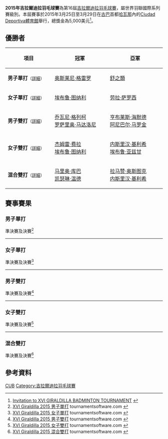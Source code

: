 {{noteTA|G1=Badminton
|1 = zh-cn:哈瓦那; zh-hk:夏灣拿;zh-tw:哈瓦那}}
{{infobox badminton event
|name           = 2015年吉拉爾迪拉羽毛球賽
|image          = 
|size           = 
|caption        =
|dates          = 2015年3月25日－3月29日
|number_edition = 第16屆
|level          = 4B
|prize_money    = 5,000美元
|location       = {{CUB}}[[哈瓦那|哈瓦那]]
|venue          = Ciudad Deportiva體育館
|previous       = 2014年吉拉爾迪拉羽毛球賽 
|next           = 2016年吉拉爾迪拉羽毛球賽
}}
'''2015年吉拉爾迪拉羽毛球賽'''為第16屆[[吉拉爾迪拉羽毛球賽|吉拉爾迪拉羽毛球賽]]，屬世界羽聯國際系列賽級別。本屆賽事於2015年3月25日至3月29日在[[古巴|古巴]]首都[[哈瓦那|哈瓦那]]內的[[Ciudad_Deportiva體育館|Ciudad Deportiva體育館]]舉行，總獎金為5,000美元<ref>[http://www.bwfbadminton.org/file.aspx?id=615914&dl=1 Invitation to XVI GIRALDILLA BADMINTON TOURNAMENT] {{Wayback|url=http://www.bwfbadminton.org/file.aspx?id=615914&dl=1 |date=20150319183132 }}{{en}}</ref>。

== 優勝者 ==
{| class=wikitable style="font-size:small"
!width="200"|項目
!width="250"|冠軍
!width="250"|亞軍
|-
|'''男子單打'''<small>（[[#男子單打|詳細]]）</small>
|{{flagicon|CUB}} [[奥斯莱尼·格雷罗|奥斯莱尼·格雷罗]]
|{{flagicon|USA}} [[舒之顥|舒之顥]]
|-
|'''女子單打'''<small>（[[#女子單打|詳細]]）</small>
|{{flagicon|TUR}} [[埃布鲁·图纳利|埃布鲁·图纳利]]
|{{flagicon|HUN}} [[劳拉·萨罗西|劳拉·萨罗西]]
|-
|'''男子雙打'''<small>（[[#男子雙打|詳細]]）</small>
|{{flagicon|ITA}} [[乔瓦尼·格列柯|乔瓦尼·格列柯]]<br/>{{flagicon|ITA}} [[罗萨里奥·马达洛尼|罗萨里奥·马达洛尼]]
|{{flagicon|GUA}} [[亨布莱斯·海默德|亨布莱斯·海默德]]<br/>{{flagicon|GUA}} [[阿尼巴尔·马罗金|阿尼巴尔·马罗金]]
|-
|'''女子雙打'''<small>（[[#女子雙打|詳細]]）</small>
|{{flagicon|TUR}} [[杰姆雷·费拉|杰姆雷·费拉]]<br/>{{flagicon|TUR}} [[埃布鲁·图纳利|埃布鲁·图纳利]]
|{{flagicon|TUR}} [[内斯里汉·基利希|内斯里汉·基利希]]<br/>{{flagicon|TUR}} [[埃布鲁·亚兹甘|埃布鲁·亚兹甘]]
|-
|'''混合雙打'''<small>（[[#混合雙打|詳細]]）</small>
|{{flagicon|PER}} [[马里奥·库巴|马里奥·库巴]]<br/>{{flagicon|PER}} [[凯瑟琳·温德|凯瑟琳·温德]]
|{{flagicon|TUR}} [[拉马赞·奥斯图克|拉马赞·奥斯图克]]<br/>{{flagicon|TUR}} [[内斯里汉·基利希|内斯里汉·基利希]]
|}

== 賽事賽果 ==
=== 男子單打 ===
;準決賽及決賽<ref name="MS">[https://bwf.tournamentsoftware.com/sport/draw.aspx?id=35B19680-DF48-4423-BEED-CAEBBC930215&draw=2 XVI Giraldilla 2015 男子單打] tournamentsoftware.com {{en}}</ref>
{{4TeamBracket-Tennis3-v2
| team-width=200
| RD1-seed1=1
| RD1-team1='''{{flagicon|CUB}} [[奥斯莱尼·格雷罗|奥斯莱尼·格雷罗]]
| RD1-score1-1=12
| RD1-score1-2='''21
| RD1-score1-3='''21
| RD1-seed2=6
| RD1-team2={{flagicon|PER}} [[安德烈斯·科尔彭乔|安德烈斯·科尔彭乔]]
| RD1-score2-1='''21
| RD1-score2-2=11
| RD1-score2-3=16

| RD1-seed3=
| RD1-team3={{flagicon|GUA}} [[亨布莱斯·海默德|亨布莱斯·海默德]]
| RD1-score3-1='''21
| RD1-score3-2=14
| RD1-score3-3=18
| RD1-seed4=2
| RD1-team4='''{{flagicon|USA}} [[舒之顥|舒之顥]]
| RD1-score4-1=15
| RD1-score4-2='''21
| RD1-score4-3='''21

| RD2-seed1=1
| RD2-team1='''{{flagicon|CUB}} [[奥斯莱尼·格雷罗|奥斯莱尼·格雷罗]]
| RD2-score1-1='''21
| RD2-score1-2='''21
| RD2-score1-3=
| RD2-seed2=2
| RD2-team2={{flagicon|USA}} [[舒之顥|舒之顥]]
| RD2-score2-1=15
| RD2-score2-2=8
| RD2-score2-3=
}}
----

=== 女子單打 ===
;準決賽及決賽<ref name="WS">[https://bwf.tournamentsoftware.com/sport/draw.aspx?id=35B19680-DF48-4423-BEED-CAEBBC930215&draw=3 XVI Giraldilla 2015 女子單打] tournamentsoftware.com {{en}}</ref>
{{4TeamBracket-Tennis3-v2
| team-width=200
| RD1-seed1=1
| RD1-team1={{flagicon|PER}} [[丹妮拉·马西亚斯|丹妮拉·马西亚斯]]
| RD1-score1-1=11
| RD1-score1-2=14
| RD1-score1-3=
| RD1-seed2=
| RD1-team2='''{{flagicon|TUR}} [[埃布鲁·图纳利|埃布鲁·图纳利]]
| RD1-score2-1='''21
| RD1-score2-2='''21
| RD1-score2-3=

| RD1-seed3=
| RD1-team3='''{{flagicon|HUN}} [[劳拉·萨罗西|劳拉·萨罗西]]
| RD1-score3-1=17
| RD1-score3-2='''21
| RD1-score3-3='''21
| RD1-seed4=2
| RD1-team4={{nowrap|{{flagicon|CZE}} [[祖扎娜·帕维尔科娃|祖扎娜·帕维尔科娃]]}}
| RD1-score4-1='''21
| RD1-score4-2=12
| RD1-score4-3=15

| RD2-seed1=
| RD2-team1='''{{flagicon|TUR}} [[埃布鲁·图纳利|埃布鲁·图纳利]]
| RD2-score1-1='''21
| RD2-score1-2='''21
| RD2-score1-3=
| RD2-seed2=
| RD2-team2={{flagicon|HUN}} [[劳拉·萨罗西|劳拉·萨罗西]]
| RD2-score2-1=16
| RD2-score2-2=16
| RD2-score2-3=
}}
----

=== 男子雙打 ===
;準決賽及決賽<ref name="MD">[https://bwf.tournamentsoftware.com/sport/draw.aspx?id=35B19680-DF48-4423-BEED-CAEBBC930215&draw=4 XVI Giraldilla 2015 男子雙打] tournamentsoftware.com {{en}}</ref>
{{4TeamBracket-Tennis3-v2
| team-width=200
| RD1-seed1=1
| RD1-team1='''{{flagicon|ITA}} [[乔瓦尼·格列柯|乔瓦尼·格列柯]]<br/> {{flagicon|ITA}} [[罗萨里奥·马达洛尼|罗萨里奥·马达洛尼]]
| RD1-score1-1='''21
| RD1-score1-2='''24
| RD1-score1-3=
| RD1-seed2=
| RD1-team2={{flagicon|PER}} [[安德烈斯·科尔彭乔|安德烈斯·科尔彭乔]]<br/> {{flagicon|PER}} [[何塞·格瓦拉|何塞·格瓦拉]]
| RD1-score2-1=16
| RD1-score2-2=22
| RD1-score2-3=

| RD1-seed3=
| RD1-team3='''{{flagicon|GUA}} [[亨布莱斯·海默德|亨布莱斯·海默德]]<br/> {{flagicon|GUA}} [[阿尼巴尔·马罗金|阿尼巴尔·马罗金]]
| RD1-score3-1='''21
| RD1-score3-2='''22
| RD1-score3-3=
| RD1-seed4=2
| RD1-team4={{flagicon|PER}} [[马里奥·库巴|马里奥·库巴]]<br/> {{flagicon|PER}} [[马丁·德尔瓦尔|马丁·德尔瓦尔]]
| RD1-score4-1=19
| RD1-score4-2=20
| RD1-score4-3=

| RD2-seed1=1
| RD2-team1='''{{flagicon|ITA}} [[乔瓦尼·格列柯|乔瓦尼·格列柯]]<br/> {{flagicon|ITA}} [[罗萨里奥·马达洛尼|罗萨里奥·马达洛尼]]
| RD2-score1-1='''21
| RD2-score1-2='''21
| RD2-score1-3=
| RD2-seed2=
| RD2-team2={{flagicon|GUA}} [[亨布莱斯·海默德|亨布莱斯·海默德]]<br/> {{flagicon|GUA}} [[阿尼巴尔·马罗金|阿尼巴尔·马罗金]]
| RD2-score2-1=17
| RD2-score2-2=15
| RD2-score2-3=
}}
----

=== 女子雙打 ===
;準決賽及決賽<ref name="WD">[https://bwf.tournamentsoftware.com/sport/draw.aspx?id=35B19680-DF48-4423-BEED-CAEBBC930215&draw=5 XVI Giraldilla 2015 女子雙打] tournamentsoftware.com {{en}}</ref>
{{4TeamBracket-Tennis3-v2
| team-width=200
| RD1-seed1=
| RD1-team1='''{{flagicon|TUR}} [[杰姆雷·费拉|杰姆雷·费拉]]<br/> {{flagicon|TUR}} [[埃布鲁·图纳利|埃布鲁·图纳利]]
| RD1-score1-1='''21
| RD1-score1-2='''21
| RD1-score1-3=
| RD1-seed2=
| RD1-team2={{flagicon|ARG}} [[弗洛伦西娅·伯纳坦内|弗洛伦西娅·伯纳坦内]]<br/> {{flagicon|ARG}} [[黛安娜·加门迪亚|黛安娜·加门迪亚]]
| RD1-score2-1=4
| RD1-score2-2=8
| RD1-score2-3=

| RD1-seed3=
| RD1-team3='''{{flagicon|TUR}} [[内斯里汉·基利希|内斯里汉·基利希]]<br/> {{flagicon|TUR}} [[埃布鲁·亚兹甘|埃布鲁·亚兹甘]]
| RD1-score3-1='''21
| RD1-score3-2='''21
| RD1-score3-3=
| RD1-seed4=2
| RD1-team4={{flagicon|PER}} [[丹妮拉·马西亚斯|丹妮拉·马西亚斯]]<br/> {{flagicon|PER}} [[西村丹妮卡|西村丹妮卡]]
| RD1-score4-1=18
| RD1-score4-2=17
| RD1-score4-3=

| RD2-seed1=
| RD2-team1='''{{flagicon|TUR}} [[杰姆雷·费拉|杰姆雷·费拉]]<br/> {{flagicon|TUR}} [[埃布鲁·图纳利|埃布鲁·图纳利]]
| RD2-score1-1=
| RD2-score1-2=
| RD2-score1-3=
| RD2-seed2=
| RD2-team2={{flagicon|TUR}} [[内斯里汉·基利希|内斯里汉·基利希]]<br/> {{flagicon|TUR}} [[埃布鲁·亚兹甘|埃布鲁·亚兹甘]] (棄權)
| RD2-score2-1=
| RD2-score2-2=
| RD2-score2-3=
}}
----

=== 混合雙打 ===
;準決賽及決賽<ref name="XD">[https://bwf.tournamentsoftware.com/sport/draw.aspx?id=35B19680-DF48-4423-BEED-CAEBBC930215&draw=6 XVI Giraldilla 2015 混合雙打] tournamentsoftware.com {{en}}</ref>
{{4TeamBracket-Tennis3-v2
| team-width=200
| RD1-seed1=1
| RD1-team1='''{{flagicon|PER}} [[马里奥·库巴|马里奥·库巴]]<br/> {{flagicon|PER}} [[凯瑟琳·温德|凯瑟琳·温德]]
| RD1-score1-1='''21
| RD1-score1-2='''21
| RD1-score1-3=
| RD1-seed2=
| RD1-team2={{flagicon|PER}} [[何塞·格瓦拉|何塞·格瓦拉]]<br/> {{flagicon|PER}} [[西村丹妮卡|西村丹妮卡]]
| RD1-score2-1=9
| RD1-score2-2=11
| RD1-score2-3=

| RD1-seed3=
| RD1-team3='''{{flagicon|TUR}} [[拉马赞·奥斯图克|拉马赞·奥斯图克]]<br/> {{flagicon|TUR}} [[内斯里汉·基利希|内斯里汉·基利希]]
| RD1-score3-1='''21
| RD1-score3-2='''21
| RD1-score3-3=
| RD1-seed4=2
| RD1-team4={{flagicon|PER}} [[安德烈斯·科尔彭乔|安德烈斯·科尔彭乔]]<br/> {{flagicon|PER}} [[鲁兹·玛丽亚·索诺萨|鲁兹·玛丽亚·索诺萨]]
| RD1-score4-1=11
| RD1-score4-2=18
| RD1-score4-3=

| RD2-seed1=
| RD2-team1='''{{flagicon|PER}} [[马里奥·库巴|马里奥·库巴]]<br/> {{flagicon|PER}} [[凯瑟琳·温德|凯瑟琳·温德]]
| RD2-score1-1=
| RD2-score1-2=
| RD2-score1-3=
| RD2-seed2=
| RD2-team2={{flagicon|TUR}} [[拉马赞·奥斯图克|拉马赞·奥斯图克]]<br/> {{flagicon|TUR}} [[内斯里汉·基利希|内斯里汉·基利希]] (棄權)
| RD2-score2-1=
| RD2-score2-2=
| RD2-score2-3=
}}

== 參考資料 ==
{{Reflist}}

[[Category:2015年世界羽聯國際系列賽|CUB]]
[[Category:吉拉爾迪拉羽毛球賽|Category:吉拉爾迪拉羽毛球賽]]